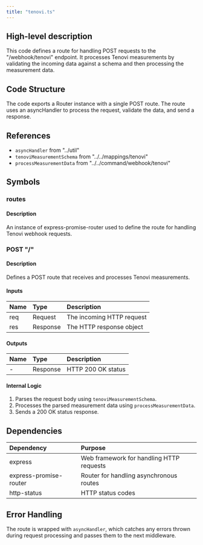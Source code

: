 ```yaml
---
title: "tenovi.ts"
---
```


## High-level description
This code defines a route for handling POST requests to the "/webhook/tenovi" endpoint. It processes Tenovi measurements by validating the incoming data against a schema and then processing the measurement data.

## Code Structure
The code exports a Router instance with a single POST route. The route uses an asyncHandler to process the request, validate the data, and send a response.

## References
- `asyncHandler` from "../util"
- `tenoviMeasurementSchema` from "../../mappings/tenovi"
- `processMeasurementData` from "../../command/webhook/tenovi"

## Symbols

### routes
#### Description
An instance of express-promise-router used to define the route for handling Tenovi webhook requests.

### POST "/"
#### Description
Defines a POST route that receives and processes Tenovi measurements.

#### Inputs
| Name | Type | Description |
|:-----|:-----|:------------|
| req | Request | The incoming HTTP request |
| res | Response | The HTTP response object |

#### Outputs
| Name | Type | Description |
|:-----|:-----|:------------|
| - | Response | HTTP 200 OK status |

#### Internal Logic
1. Parses the request body using `tenoviMeasurementSchema`.
2. Processes the parsed measurement data using `processMeasurementData`.
3. Sends a 200 OK status response.

## Dependencies
| Dependency | Purpose |
|:-----------|:--------|
| express | Web framework for handling HTTP requests |
| express-promise-router | Router for handling asynchronous routes |
| http-status | HTTP status codes |

## Error Handling
The route is wrapped with `asyncHandler`, which catches any errors thrown during request processing and passes them to the next middleware.